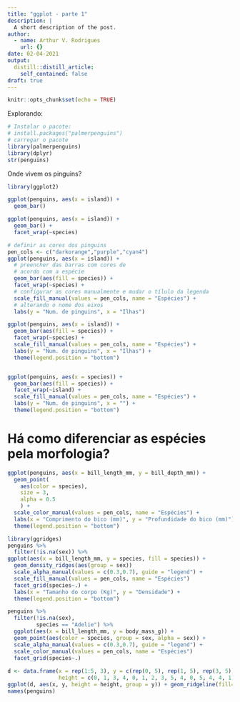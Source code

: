 ```yaml
---
title: "ggplot - parte 1"
description: |
  A short description of the post.
author:
  - name: Arthur V. Rodrigues
    url: {}
date: 02-04-2021
output:
  distill::distill_article:
    self_contained: false
draft: true
---
```


```r
knitr::opts_chunk$set(echo = TRUE)
```

Explorando:

```r
# Instalar o pacote:
# install.packages("palmerpenguins")
# carregar o pacote
library(palmerpenguins)
library(dplyr)
str(penguins)

```

Onde vivem os pinguins?

```r
library(ggplot2)

ggplot(penguins, aes(x = island)) +
  geom_bar() 

```

```r
ggplot(penguins, aes(x = island)) +
  geom_bar() +
  facet_wrap(~species) 

```

```r

# definir as cores dos pinguins
pen_cols <- c("darkorange","purple","cyan4")
ggplot(penguins, aes(x = island)) +
  # preencher das barras com cores de 
  # acordo com a espécie
  geom_bar(aes(fill = species)) +
  facet_wrap(~species) +
  # configurar as cores manualmente e mudar o tílulo da legenda
  scale_fill_manual(values = pen_cols, name = "Espécies") +
  # alterando o nome dos eixos
  labs(y = "Num. de pinguins", x = "Ilhas")

```

```r

ggplot(penguins, aes(x = island)) +
  geom_bar(aes(fill = species)) +
  facet_wrap(~species) +
  scale_fill_manual(values = pen_cols, name = "Espécies") +
  labs(y = "Num. de pinguins", x = "Ilhas") +
  theme(legend.position = "bottom")


ggplot(penguins, aes(x = species)) +
  geom_bar(aes(fill = species)) +
  facet_wrap(~island) +
  scale_fill_manual(values = pen_cols, name = "Espécies") +
  labs(y = "Num. de pinguins", x = "") +
  theme(legend.position = "bottom")

```

# Há como diferenciar as espécies pela morfologia?

```r

ggplot(penguins, aes(x = bill_length_mm, y = bill_depth_mm)) +
  geom_point(
    aes(color = species),
    size = 3, 
    alpha = 0.5
    ) +
  scale_color_manual(values = pen_cols, name = "Espécies") +
  labs(x = "Comprimento do bico (mm)", y = "Profundidade do bico (mm)") +
  theme(legend.position = "bottom")


```

```r
library(ggridges)
penguins %>% 
  filter(!is.na(sex)) %>% 
ggplot(aes(x = bill_length_mm, y = species, fill = species)) +
  geom_density_ridges(aes(group = sex)) 
  scale_alpha_manual(values = c(0.3,0.7), guide = "legend") +
  scale_fill_manual(values = pen_cols, name = "Espécies") 
  facet_grid(species~.) +
  labs(x = "Tamanho do corpo (Kg)", y = "Densidade") +
  theme(legend.position = "bottom")

penguins %>% 
  filter(!is.na(sex),
         species == "Adelie") %>% 
  ggplot(aes(x = bill_length_mm, y = body_mass_g)) +
  geom_point(aes(color = species, group = sex, alpha = sex)) +
  scale_alpha_manual(values = c(0.3,0.7), guide = "legend") +
  scale_color_manual(values = pen_cols, name = "Espécies") 
  facet_grid(species~.) 
  
d <- data.frame(x = rep(1:5, 3), y = c(rep(0, 5), rep(1, 5), rep(3, 5)),
                height = c(0, 1, 3, 4, 0, 1, 2, 3, 5, 4, 0, 5, 4, 4, 1))
ggplot(d, aes(x, y, height = height, group = y)) + geom_ridgeline(fill="lightblue")
names(penguins)

```
